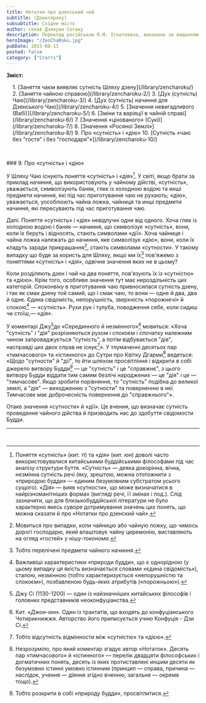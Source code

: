 ```yaml
---
title: Нотатки про дзенський чай
subtitle: (Дзентяроку)
subsubtitle: Східне місто
author: склав Дзякуан Сотаку
description: Переклад російською О.М. Ігнатовича, виконано за виданням «Тядо котен дзенсю» («Повна збірка класичних трактатів Шляху Чаю»)
heroImage: "/ZenChaRoku.jpg"
pubDate: 2015-08-11
posted: false
category: ["Статті"]
---
```


**Зміст:**
<section style="padding-left: 1rem;">
1. [Заняття чаєм виявляє сутність Шляху дзену](/library/zencharoku/)
2. [Заняття чайною справою](/library/zencharoku-2/)
3. [Дух (сутність) Чаю](/library/zencharoku-3/)
4. [Дух (сутність) начиння для Дзенського Чаю](/library/zencharoku-4/)
5. [Значення невигадливого (Вабі)](/library/zencharoku-5/)
6. [Зміни та варіяції в чайній справі](/library/zencharoku-6/)
7. [Значення «цінованого» (Сукі)](/library/zencharoku-7/)
8. [Значення «Росяної Землі»](/library/zencharoku-8/)
9. Про «сутність» і «дію»
10. [Сутність «чаю без "гостя" і без "господаря"»](/library/zencharoku-10/)
</section>

<p>&nbsp;</p>
### 9. Про «сутність» і «дію»

У Шляху Чаю існують поняття «сутність» і «дія»[^1]. У світі, якщо брати за приклад начиння, що використовують у чайному дійстві, «сутність», уважається, символізують баняк, глек із холодною водою та инші предмети начиння, які під час приготування чаю не рухають; «дію», уважається, уособлюють чайна ложка, чайниця та инші предмети начиння, які пересувають під час приготування чаю.

Далі. Поняття «сутність» і «дія» невідлучні одне від одного. Хоча глек із холодною водою і баняк — начиння, що символізує «сутність», вони, коли їх беруть і відносять, стають символами «дії». Хоча чайниця і чайна ложка належать до начиння, яке символізує «дію», вони, коли їх кладуть заради прикрашання[^2], стають символами «сутности». У такому випадку що буде за користь для Шляху, якщо ми їх[^3] пов'яжемо з поняттями «сутність» і «дія», одвічне значення яких не в цьому?

Коли розділяють дзен і чай на два поняття, пов'язують їх із «сутністю» та «дією». Крім того, особливе значення тут має нероздільність цих категорій. Споконвіку в приготування чаю привносилася сутність дзену, і так як смак дзену той самий, що і смак чаю, то вони — одне й два, два й одне. Єдина свідомість, непорушність, зверхність «порожнечі» й спокою[^4] — «сутність». Рухи рук і тулуба, поводження себе, коли сидиш чи стоїш,— «дія».

У коментарі Джу[^5]до «Серединного й незмінного»[^6] мовиться: «Хоча "сутність" і "дія" розрізняються рухом і спокоєм і спочатку належним чином запроваджується "сутність", а потім відбувається "дія", насправді цих двох справ не існує[^7]». У тлумаченні десятьох пар «тимчасового» та «істинного» до Сутри про Квітку Дгарми[^8] ведеться: «Щодо "сутности" й "дії", то йти шляхом просвітління і відкрити в собі джерело витвору Будди[^9] — це "сутність" і це "справжнє", з цього витвору Будди віддати тим самим безлічі народжених — це "дія" і це — "тимчасове". Якщо зробити порівняння, то "сутність" подібна до великої землі, а "дія" — виходженню з "сутности" та поверненню в неї. Тимчасове має доброчесність повернення до "справжнього"».

Отаке значення «сутности» й «дії». Це вчення, що визначає сутність проведення чайного дійства й призводить нас до здобуття свідомости Будди.

---


[^1]: Поняття «сутність» (кит. _ті_) та «дія» (кит. _юн_) доволі часто використовувалися китайськими буддійськими філософами під час аналізу структури буття. «Сутність» — деяка докорінна, вічна, незмінна сутність речі (яку, зрештою, можна ототожнити з «природою будди» — єдиним безумовним субстратом усього сущого). «Дія» — вияв «сутности», що може визначатися в найрізноманітніших формах (вигляді речі, її змінах і под.). Слід зазначити, що для близькобуддійської літератури не було характерно якесь суворе дотримування значень цих понять, що можна сказати й про «Нотатки про дзенский чай».

[^2]: Мовиться про випадки, коли чайницю або чайную ложку, що чимось дорогі господарю, який влаштовує чайну церемонію, виставляють на огляд «гостей» у нішу-_токонома_.

[^3]: Тобто перелічені предмети чайного начиння.

[^4]: Важливіші характеристики «природи будди», що є однорідною (у цьому випадку ця якість визначається словами «єдина свідомість»), сталою, незмінною (тобто характеризується «непорушністю та спокоєм»), позбавленою будь-яких атрибутів («порожньою»).

[^5]: Джу Сі (1130-1200) — один із найзначніших китайських філософів і головних представників неоконфуціанства.

[^6]: Кит. «_Джон-юн_». Один із трактатів, що входять до конфуціанського Чотирикнижжя. Авторство його приписується учню Конфуція - Дзи Сі.

[^7]: Тобто відсутність відмінности між «сутністю» та «дією».

[^8]: Незрозуміло, про який коментар згадує автор «Нотаток». Десять пар «тимчасового» й «істинного» — перелік двадцяти філософських і догматичних понять, десять із яких протиставлені иншим десяти як безумовно істинні умовно істинним (принцип — справа, причина — наслідок, учення — діяння згідно вченню, загальне — окреме тощо).

[^9]: Тобто розкрити в собі «природу будди», просвітлитися.

<p>&nbsp;</p>